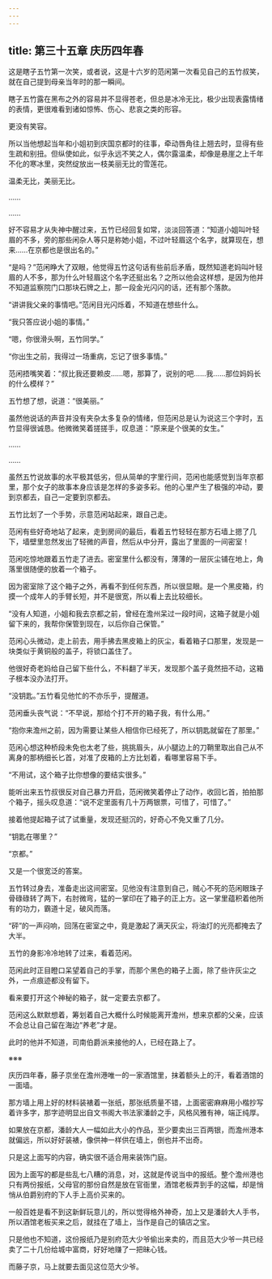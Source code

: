 ```yaml
---
---
---
```

title: 第三十五章 庆历四年春
---




这是瞎子五竹第一次笑，或者说，这是十六岁的范闲第一次看见自己的五竹叔笑，就在自己提到母亲当年时的那一瞬间。

瞎子五竹露在黑布之外的容易并不显得苍老，但总是冰冷无比，极少出现表露情绪的表情，更很难看到诸如惊怖、伤心、悲哀之类的形容。

更没有笑容。

所以当他想起当年和小姐初到庆国京都时的往事，牵动唇角往上翘去时，显得有些生疏和别扭。但纵使如此，似乎永远不笑之人，偶尔露温柔，却像是悬崖之上千年不化的寒冰里，突然绽放出一枝美丽无比的雪莲花。

温柔无比，美丽无比。

……

……

好不容易才从失神中醒过来，五竹已经回复如常，淡淡回答道：“知道小姐叫叶轻眉的不多，旁的那些闲杂人等只是称她小姐，不过叶轻眉这个名字，就算现在，想来……在京都也是很出名的。”

“是吗？”范闲睁大了双眼，他觉得五竹这句话有些前后矛盾，既然知道老妈叫叶轻眉的人不多，那为什么叶轻眉这个名字还挺出名？之所以他会这样想，是因为他并不知道监察院门口那块石牌之上，那一段金光闪闪的话，还有那个落款。

“讲讲我父亲的事情吧。”范闲目光闪烁着，不知道在想些什么。

“我只答应说小姐的事情。”

“嗯，你很滑头啊，五竹同学。”

“你出生之前，我得过一场重病，忘记了很多事情。”

范闲捂嘴笑着：“叔比我还要赖皮……嗯，那算了，说别的吧……我……那位妈妈长的什么模样？”

五竹想了想，说道：“很美丽。”

虽然他说话的声音并没有夹杂太多复杂的情绪，但范闲总是认为说这三个字时，五竹显得很诚恳。他微微笑着搓搓手，叹息道：“原来是个很美的女生。”

……

……

虽然五竹说故事的水平极其低劣，但从简单的字里行间，范闲也能感觉到当年京都里，那个女子的故事本身应该是怎样的多姿多彩。他的心里产生了极强的冲动，要到京都去，自己一定要到京都去。

五竹比划了一个手势，示意范闲站起来，跟自己走。

范闲有些好奇地站了起来，走到房间的最后，看着五竹轻轻在那方石墙上摁了几下，墙壁里忽然发出了轻微的声音，然后从中分开，露出了里面的一间密室！

范闲吃惊地跟着五竹走了进去。密室里什么都没有，薄薄的一层灰尘铺在地上，角落里很随便的放着一个箱子。

因为密室除了这个箱子之外，再看不到任何东西，所以很显眼。是一个黑皮箱，约摸一个成年人的手臂长短，并不是很宽，所以看上去比较细长。

“没有人知道，小姐和我去京都之前，曾经在澹州呆过一段时间，这箱子就是小姐留下来的，我帮你保管到现在，以后你自己保管。”

范闲心头微动，走上前去，用手拂去黑皮箱上的灰尘，看着箱子口那里，发现是一块类似于黄铜般的盖子，将锁口盖住了。

他很好奇老妈给自己留下些什么，不料翻了半天，发现那个盖子竟然扭不动，这箱子根本没办法打开。

“没钥匙。”五竹看见他忙的不亦乐乎，提醒道。

范闲垂头丧气说：“不早说，那给个打不开的箱子我，有什么用。”

“抱你来澹州之前，因为需要让某些人相信你已经死了，所以钥匙就留在了那里。”

范闲心想这种桥段未免也太老了些，挑挑眉头，从小腿边上的刀鞘里取出自己从不离身的那柄细长匕首，对准了皮箱的上方比划着，看哪里容易下手。

“不用试，这个箱子比你想像的要结实很多。”

能听出来五竹叔很反对自己暴力开启，范闲微笑着停止了动作，收回匕首，拍拍那个箱子，摇头叹息道：“说不定里面有几十万两银票，可惜了，可惜了。”

接着他提起箱子试了试重量，发现还挺沉的，好奇心不免又重了几分。

“钥匙在哪里？”

“京都。”

又是一个很宽泛的答案。

五竹转过身去，准备走出这间密室。见他没有注意到自己，贼心不死的范闲眼珠子骨碌碌转了两下，右肘微弯，猛的一掌印在了箱子的正上方。这一掌里蕴积着他所有的功力，霸道十足，破风而落。

“砰”的一声闷响，回荡在密室之中，竟是激起了满天灰尘，将油灯的光亮都掩去了大半。

五竹的身影冷冷地转了过来，看着范闲。

范闲此时正目瞪口呆望着自己的手掌，而那个黑色的箱子上面，除了些许灰尘之外，一点痕迹都没有留下。

看来要打开这个神秘的箱子，就一定要去京都了。

范闲这么默默想着，筹划着自己大概什么时候能离开澹州，想来京都的父亲，应该不会总让自己留在海边“养老”才是。

此时的他并不知道，司南伯爵派来接他的人，已经在路上了。

※※※

庆历四年春，藤子京坐在澹州港唯一的一家酒馆里，抹着额头上的汗，看着酒馆的一面墙。

那方墙上用上好的材料装裱着一张纸，那张纸质量不错，上面密密麻麻用小楷抄写着许多字，那字迹明显出自文书阁大书法家潘龄之手，风格风雅有神，端正纯厚。

如果放在京都，潘龄大人一幅如此大小的作品，至少要卖出三百两银，而澹州港本就偏远，所以好好装裱，像供神一样供在墙上，倒也并不出奇。

只是这上面写的内容，确实很不适合用来装饰门庭。

因为上面写的都是些乱七八糟的消息，对，这就是传说当中的报纸。整个澹州港也只有两份报纸，父母官的那份自然是放在官衙里，酒馆老板弄到手的这幅，却是悄悄从伯爵别府的下人手上高价买来的。

一般百姓是看不到这新鲜玩意儿的，所以觉得格外神奇，加上又是潘龄大人手书，所以酒馆老板买来之后，就挂在了墙上，当作是自己的镇店之宝。

只是他也不知道，这份报纸乃是别府范大少爷偷出来卖的，而且范大少爷一共已经卖了二十几份给城中富商，好好地赚了一把昧心钱。

而藤子京，马上就要去面见这位范大少爷。